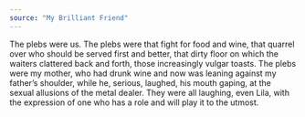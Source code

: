 ```yaml
---
source: "My Brilliant Friend"
---
```


The plebs were us. The plebs were that fight for food and wine, that quarrel over who should be served first and better, that dirty floor on which the waiters clattered back and forth, those increasingly vulgar toasts. The plebs were my mother, who had drunk wine and now was leaning against my father’s shoulder, while he, serious, laughed, his mouth gaping, at the sexual allusions of the metal dealer. They were all laughing, even Lila, with the expression of one who has a role and will play it to the utmost.


